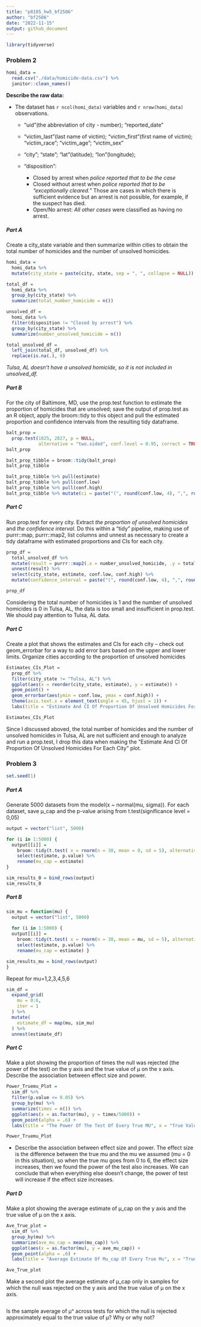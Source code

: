 ```yaml
---
title: "p8105_hw5_bf2506"
author: "bf2506"
date: "2022-11-15"
output: github_document
---
```

```r
library(tidyverse)
```

### Problem 2

```r
homi_data = 
  read.csv("./data/homicide-data.csv") %>%
  janitor::clean_names()
```
**Describe the raw data:**

* The dataset has `r ncol(homi_data)` variables and `r nrow(homi_data)` observations.

  * "uid"(the abbreviation of city - number); "reported_date"
  
  * "victim_last"(last name of victim); "victim_first"(first name of victim); "victim_race"; "victim_age"; "victim_sex"
  
  * "city"; "state"; "lat"(latitude); "lon"(longitude); 
  
  * "disposition": 
    * Closed by arrest when *police reported that to be the case*
    * Closed without arrest when *police reported that to be “exceptionally cleared.”* Those are cases in which there is sufficient evidence but an arrest is not possible, for example, if the suspect has died.
    * Open/No arrest: *All other cases* were classified as having no arrest.

##### Part A

Create a city_state variable and then summarize within cities to obtain the total number of homicides and the number of unsolved homicides.

```r
homi_data = 
  homi_data %>% 
  mutate(city_state = paste(city, state, sep = ", ", collapse = NULL))

total_df = 
  homi_data %>% 
  group_by(city_state) %>% 
  summarize(total_number_homicide = n())

unsolved_df = 
  homi_data %>%
  filter(disposition != "Closed by arrest") %>% 
  group_by(city_state) %>% 
  summarize(number_unsolved_homicide = n())

total_unsolved_df = 
  left_join(total_df, unsolved_df) %>% 
  replace(is.na(.), 0)
```
*Tulsa, AL doesn't have a unsolved homicide, so it is not included in unsolved_df.*

##### Part B

For the city of Baltimore, MD, use the prop.test function to estimate the proportion of homicides that are unsolved; save the output of prop.test as an R object, apply the broom::tidy to this object and pull the estimated proportion and confidence intervals from the resulting tidy dataframe.

```r
balt_prop = 
  prop.test(1825, 2827, p = NULL, 
            alternative = "two.sided", conf.level = 0.95, correct = TRUE)
balt_prop

balt_prop_tibble = broom::tidy(balt_prop)
balt_prop_tibble

balt_prop_tibble %>% pull(estimate)
balt_prop_tibble %>% pull(conf.low)
balt_prop_tibble %>% pull(conf.high)
balt_prop_tibble %>% mutate(ci = paste("(", round(conf.low, 4), ",", round(conf.high, 4), ")")) %>% pull(ci)
```

##### Part C

Run prop.test for every city. Extract *the proportion of unsolved homicides* and *the confidence interval*. Do this within a “tidy” pipeline, making use of purrr::map, purrr::map2, list columns and unnest as necessary to create a tidy dataframe with estimated proportions and CIs for each city.

```r
prop_df = 
  total_unsolved_df %>% 
  mutate(result = purrr::map2(.x = number_unsolved_homicide, .y = total_number_homicide, ~broom::tidy(prop.test(x = .x, n = .y, alternative = "two.sided", conf.level = 0.95, correct = TRUE)))) %>% 
  unnest(result) %>% 
  select(city_state, estimate, conf.low, conf.high) %>% 
  mutate(confidence_interval = paste("(", round(conf.low, 4), ",", round(conf.high, 4), ")"))

prop_df
```
Considering the total number of homicides is 1 and the number of unsolved homicides is 0 in Tulsa, AL, the data is too small and insufficient in prop.test. We should pay attention to Tulsa, AL data.

##### Part C

Create a plot that shows the estimates and CIs for each city – check out geom_errorbar for a way to add error bars based on the upper and lower limits. Organize cities according to the proportion of unsolved homicides
```r
Estimates_CIs_Plot = 
  prop_df %>% 
  filter(city_state != "Tulsa, AL") %>% 
  ggplot(aes(x = reorder(city_state, estimate), y = estimate)) + 
  geom_point() +
  geom_errorbar(aes(ymin = conf.low, ymax = conf.high)) +
  theme(axis.text.x = element_text(angle = 45, hjust = 1)) +
  labs(title = "Estimate And CI Of Proportion Of Unsolved Homicides For Each City", x = "City, State", y = "Estimate / CI")

Estimates_CIs_Plot
```
Since I discussed aboved, the  total number of homicides and the number of unsolved homicides in Tulsa, AL are not sufficient and enough to analyze and run a prop.test, I drop this data when making the "Estimate And CI Of Proportion Of Unsolved Homicides For Each City" plot.

### Problem 3

```r
set.seed(1)
```

##### Part A 

Generate 5000 datasets from the model(x ~ normal(mu, sigma)). For each dataset, save μ_cap and the p-value arising from t.test(significance level = 0,05)
```r
output = vector("list", 5000)

for (i in 1:5000) {
  output[[i]] = 
    broom::tidy(t.test( x = rnorm(n = 30, mean = 0, sd = 5), alternative = "two.sided", mu = 0, paired = FALSE, conf.level = 0.95)) %>% 
    select(estimate, p.value) %>% 
    rename(mu_cap = estimate)
}

sim_results_0 = bind_rows(output)
sim_results_0
```

##### Part B

```r
sim_mu = function(mu) {
  output = vector("list", 5000)
  
  for (i in 1:5000) {
  output[[i]] = 
    broom::tidy(t.test( x = rnorm(n = 30, mean = mu, sd = 5), alternative = "two.sided", mu = 0, paired = FALSE, conf.level = 0.95)) %>% 
    select(estimate, p.value) %>% 
    rename(mu_cap = estimate) }

sim_results_mu = bind_rows(output)
}
```

Repeat for mu=1,2,3,4,5,6
```r
sim_df = 
  expand_grid(
    mu = 0:6,
    iter = 1
  ) %>% 
  mutate(
    estimate_df = map(mu, sim_mu)
  ) %>% 
  unnest(estimate_df)
```

##### Part C
Make a plot showing the proportion of times the null was rejected (the power of the test) on the y axis and the true value of μ on the x axis. Describe the association between effect size and power.
```r
Power_Truemu_Plot = 
  sim_df %>% 
  filter(p.value <= 0.05) %>% 
  group_by(mu) %>% 
  summarize(times = n()) %>% 
  ggplot(aes(x = as.factor(mu), y = times/5000)) + 
  geom_point(alpha = .6) +
  labs(title = "The Power Of The Test Of Every True MU", x = "True Value Of Mu", y = "Proportion Of Times Null Was Rejected ")

Power_Truemu_Plot
```
* Describe the association between effect size and power.
The effect size is the difference between the true mu and the mu we assumed (mu = 0 in this situation), so when the true mu goes from 0 to 6, the effect size increases, then we found the power of the test also increases. We can conclude that when everything else doesn't change, the power of test will increase if the effect size increases.

##### Part D

Make a plot showing the average estimate of μ_cap on the y axis and the true value of μ on the x axis. 
```r
Ave_True_plot = 
  sim_df %>% 
  group_by(mu) %>% 
  summarize(ave_mu_cap = mean(mu_cap)) %>% 
  ggplot(aes(x = as.factor(mu), y = ave_mu_cap)) + 
  geom_point(alpha = .6) +
  labs(title = "Average Estimate Of Mu_cap Of Every True Mu", x = "True Value Of Mu", y = "Average Estimate Of Mu_cap")

Ave_True_plot
```

Make a second plot the average estimate of μ_cap only in samples for which the null was rejected on the y axis and the true value of μ on the x axis. 
```r

```

Is the sample average of μ^ across tests for which the null is rejected approximately equal to the true value of μ? Why or why not?